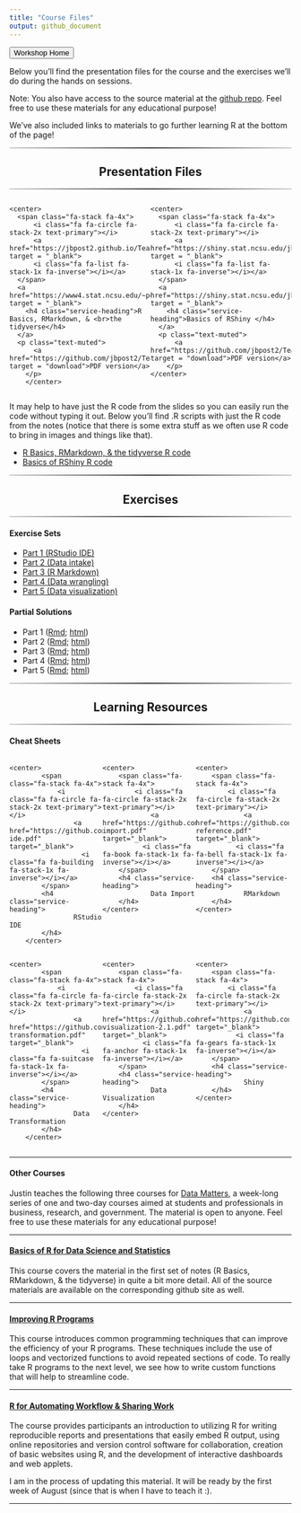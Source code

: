 ```yaml
---
title: "Course Files"
output: github_document
---
```


<head>
  <link href="//maxcdn.bootstrapcdn.com/font-awesome/4.2.0/css/font-awesome.min.css" rel="stylesheet">
</head>

<a href = "https://jbpost2.github.io/TeachingWithR/"><button type="button">Workshop Home</button></a> 


Below you'll find the presentation files for the course and the exercises we'll do during the hands on sessions.  

Note: You also have access to the source material at the [github repo](https://github.com/jbpost2/TeachingWithR).  Feel free to use these materials for any educational purpose!

We've also included links to materials to go further learning R at the bottom of the page!

<hr style="    border: 0;
    height: 2px;
    background: #333;
    background-image: linear-gradient(to right, #ccc, #333, #ccc);">
<h2 class="intro-text text-center">
      <center><strong>Presentation Files</strong></center>
</h2>
<hr style="    border: 0;
    height: 2px;
    background: #333;
    background-image: linear-gradient(to right, #ccc, #333, #ccc);">
    
<div class ="row">
  <div style = "width: 50%;float: left;"> 
    <center>
      <span class="fa-stack fa-4x">
          <i class="fa fa-circle fa-stack-2x text-primary"></i>
          <a href="https://jbpost2.github.io/TeachingWithR/slides/R_Markdown_Tidyverse.html#1" target = "_blank">
          <i class="fa fa-list fa-stack-1x fa-inverse"></i></a>
      </span>
      <a href="https://www4.stat.ncsu.edu/~post/TeachingWithR/R_Markdown_Tidyverse.html#1" target = "_blank">
        <h4 class="service-heading">R Basics, RMarkdown, & <br>the tidyverse</h4>
      </a>
      <p class="text-muted">
  		  <a href="https://github.com/jbpost2/TeachingWithR/raw/main/slides/R_Markdown_Tidyverse.pdf" target = "download">PDF version</a>
  		</p>
		</center>
  </div>
  <div style = "width: 50%;float: right;"> 
    <center>
      <span class="fa-stack fa-4x">
          <i class="fa fa-circle fa-stack-2x text-primary"></i>
          <a href="https://shiny.stat.ncsu.edu/jbpost2/TeachingWithR/#1" target = "_blank">
          <i class="fa fa-list fa-stack-1x fa-inverse"></i></a>
      </span>
      <a href="https://shiny.stat.ncsu.edu/jbpost2/TeachingWithR/#1" target = "_blank">
        <h4 class="service-heading">Basics of RShiny </h4>
      </a>
      <p class="text-muted">
    	  <a href="https://github.com/jbpost2/TeachingWithR/raw/main/slides/Shiny.pdf" target = "download">PDF version</a> 
    	</p>
  	</center>
  </div>
</div>

<div style = 'content: "";
  clear: both;
  display: table;'>
</div>
    
It may help to have just the R code from the slides so you can easily run the code without typing it out.  Below you'll find .R scripts with just the R code from the notes (notice that there is some extra stuff as we often use R code to bring in images and things like that).

- <a href = "https://raw.githubusercontent.com/jbpost2/TeachingWithR/main/slides/R_Markdown_Tidyverse_JustR.R" target = "download"> R Basics, RMarkdown, & the tidyverse R code</a>  
- <a href = "https://raw.githubusercontent.com/jbpost2/TeachingWithR/main/slides/Shiny_JustR.R" target = "download"> Basics of RShiny R code</a>  



<hr style="    border: 0;
    height: 2px;
    background: #333;
    background-image: linear-gradient(to right, #ccc, #333, #ccc);">
<h2 class="intro-text text-center">
      <center><strong>Exercises</strong></center>
</h2>
<hr style="    border: 0;
    height: 2px;
    background: #333;
    background-image: linear-gradient(to right, #ccc, #333, #ccc);">
    
    
#### Exercise Sets

- <a href = "https://jbpost2.github.io/TeachingWithR/exercises/TeachingR_Part_1_Exercises.html" target = "download"> Part 1 (RStudio IDE)</a>
- <a href = "https://jbpost2.github.io/TeachingWithR/exercises/TeachingR_Part_2_Exercises.html" target = "download"> Part 2 (Data intake)</a>
- <a href = "https://jbpost2.github.io/TeachingWithR/exercises/TeachingR_Part_3_Exercises.html" target = "download"> Part 3 (R Markdown)</a>  
- <a href = "https://jbpost2.github.io/TeachingWithR/exercises/TeachingR_Part_4_Exercises.html" target = "download"> Part 4 (Data wrangling)</a>  
- <a href = "https://jbpost2.github.io/TeachingWithR/exercises/TeachingR_Part_5_Exercises.html" target = "download"> Part 5 (Data visualization)</a>  

#### Partial Solutions

- Part 1 ([Rmd](https://jbpost2.github.io/TeachingWithR/exercises/TeachingR_Part_1_Solutions.Rmd); [html](https://jbpost2.github.io/TeachingWithR/exercises/TeachingR_Part_1_Solutions.html))
- Part 2 ([Rmd](https://jbpost2.github.io/TeachingWithR/exercises/TeachingR_Part_2_Solutions.Rmd); [html](https://jbpost2.github.io/TeachingWithR/exercises/TeachingR_Part_2_Solutions.html))
- Part 3 ([Rmd](https://jbpost2.github.io/TeachingWithR/exercises/TeachingR_Part_3_Solutions.Rmd); [html](https://jbpost2.github.io/TeachingWithR/exercises/TeachingR_Part_3_Solutions.html))
- Part 4 ([Rmd](https://jbpost2.github.io/TeachingWithR/exercises/TeachingR_Part_4_Solutions.Rmd); [html](https://jbpost2.github.io/TeachingWithR/exercises/TeachingR_Part_4_Solutions.html))
- Part 5 ([Rmd](https://jbpost2.github.io/TeachingWithR/exercises/TeachingR_Part_5_Solutions.Rmd); [html](https://jbpost2.github.io/TeachingWithR/exercises/TeachingR_Part_5_Solutions.html))


<hr style="    border: 0;
    height: 2px;
    background: #333;
    background-image: linear-gradient(to right, #ccc, #333, #ccc);">
<h2 class="intro-text text-center">
      <center><strong>Learning Resources</strong></center>
</h2>
<hr style="    border: 0;
    height: 2px;
    background: #333;
    background-image: linear-gradient(to right, #ccc, #333, #ccc);">


#### Cheat Sheets

<div class ="row">
  <div style = "width: 33%;float: left;"> 
    <center>
			<span class="fa-stack fa-4x">
				<i class="fa fa-circle fa-stack-2x text-primary"></i>
					<a href="https://github.com/jbpost2/TeachingWithR/raw/main/cheatsheets/rstudio-ide.pdf" target="_blank">
					  <i class="fa fa-building fa-stack-1x fa-inverse"></i></a>
			</span>
			<h4 class="service-heading">
					RStudio IDE
			</h4>
		</center>
  </div>
  <div style = "width: 33%;float: left;"> 
    <center>
  		<span class="fa-stack fa-4x">
  			<i class="fa fa-circle fa-stack-2x text-primary"></i>
  				<a href="https://github.com/jbpost2/TeachingWithR/raw/main/cheatsheets/data-import.pdf" target="_blank">
  			  <i class="fa fa-book fa-stack-1x fa-inverse"></i></a>
  		</span>
  		<h4 class="service-heading">
  				Data Import
  		</h4>
  	</center>
  </div>
  <div style = "width: 33%;float: left;"> 
    <center>
  		<span class="fa-stack fa-4x">
  			<i class="fa fa-circle fa-stack-2x text-primary"></i>
  				<a href="https://github.com/jbpost2/TeachingWithR/raw/main/cheatsheets/rmarkdown-reference.pdf" target="_blank">
  			  <i class="fa fa-bell fa-stack-1x fa-inverse"></i></a>
  		</span>
  		<h4 class="service-heading">
  				RMarkdown
  		</h4>
  	</center>
  </div>
</div>
  		

<div style = 'content: "";
  clear: both;
  display: table;'>
</div>  		

<div class ="row">
  <div style = "width: 33%;float: left;"> 
    <center>
			<span class="fa-stack fa-4x">
				<i class="fa fa-circle fa-stack-2x text-primary"></i>
					<a href="https://github.com/jbpost2/TeachingWithR/raw/main/cheatsheets/data-transformation.pdf" target="_blank">
					  <i class="fa fa-suitcase fa-stack-1x fa-inverse"></i></a>
			</span>
			<h4 class="service-heading">
					Data Transformation
			</h4>
		</center>
  </div>
  <div style = "width: 33%;float: left;"> 
    <center>
  		<span class="fa-stack fa-4x">
  			<i class="fa fa-circle fa-stack-2x text-primary"></i>
  				<a href="https://github.com/jbpost2/TeachingWithR/raw/main/cheatsheets/data-visualization-2.1.pdf" target="_blank">
  			  <i class="fa fa-anchor fa-stack-1x fa-inverse"></i></a>
  		</span>
  		<h4 class="service-heading">
  				Data Visualization
  		</h4>
  	</center>
  </div>
  <div style = "width: 33%;float: left;"> 
    <center>
  		<span class="fa-stack fa-4x">
  			<i class="fa fa-circle fa-stack-2x text-primary"></i>
  				<a href="https://github.com/jbpost2/TeachingWithR/raw/main/cheatsheets/shiny.pdf" target="_blank">
  			  <i class="fa fa-gears fa-stack-1x fa-inverse"></i></a>
  		</span>
  		<h4 class="service-heading">
  				Shiny
  		</h4>
  	</center>
  </div>
</div>
  		

<div style = 'content: "";
  clear: both;
  display: table;'>
</div>  

<hr>

#### Other Courses

Justin teaches the following three courses for [Data Matters](https://datamatters.org/), a week-long series of one and two-day courses aimed at students and professionals in business, research, and government.  The material is open to anyone.  Feel free to use these materials for any educational purpose!
    
<hr>
<h4> <a href = "https://jbpost2.github.io/Basics-of-R-for-Data-Science-and-Statistics/" target = "_blank">Basics of R for Data Science and Statistics</a></h4>

This course covers the material in the first set of notes (R Basics, RMarkdown, & the tidyverse) in quite a bit more detail.  All of the source materials are available on the corresponding github site as well.  

<hr>
  
<h4> <a href = "https://jbpost2.github.io/Improving-R-Programs/" target = "_blank">Improving R Programs</a></h4>

This course introduces common programming techniques that can improve the efficiency of your R programs. These techniques include the use of loops and vectorized functions to avoid repeated sections of code. To really take R programs to the next level, we see how to write custom functions that will help to streamline code.  
  
<hr>
  
<h4> <a href = "https://jbpost2.github.io/R-for-Automating-Workflow-Sharing-Work/" target = "_blank">R for Automating Workflow & Sharing Work</a></h4>

The course provides participants an introduction to utilizing R for writing reproducible reports and presentations that easily embed R output, using online repositories and version control software for collaboration, creation of basic websites using R, and the development of interactive dashboards and web applets.

I am in the process of updating this material.  It will be ready by the first week of August (since that is when I have to teach it :).

<hr>
